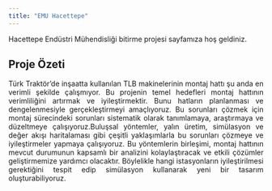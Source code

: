 ```yaml
---
title: "EMU Hacettepe"
---
```


Hacettepe Endüstri Mühendisliği bitirme projesi sayfamıza hoş geldiniz.

## Proje Özeti

::: {style="text-align: justify;"}
Türk Traktör'de inşaatta kullanılan TLB makinelerinin montaj hattı şu anda en verimli şekilde çalışmıyor. Bu projenin temel hedefleri montaj hattının verimliliğini artırmak ve iyileştirmektir. Bunu hatların planlanması ve dengelenmesiyle gerçekleştirmeyi amaçlıyoruz. Bu sorunları çözmek için montaj sürecindeki sorunları sistematik olarak tanımlamaya, araştırmaya ve düzeltmeye çalışıyoruz.Buluşsal yöntemler, yalın üretim, simülasyon ve değer akışı haritalaması gibi çeşitli yaklaşımlarla bu sorunları çözmeye ve iyileştirmeler yapmaya çalışıyoruz. Bu yöntemlerin birleşimi, montaj hattının mevcut durumunun kapsamlı bir analizini kolaylaştıracak ve etkili çözümler geliştirmemize yardımcı olacaktır. Böylelikle hangi istasyonların iyileştirilmesi gerektiğini tespit edip simülasyon kullanarak yeni bir tasarım oluşturabiliyoruz.
:::
